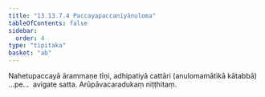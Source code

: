 ```yaml
---
title: "13.13.7.4 Paccayapaccanīyānuloma"
tableOfContents: false
sidebar:
  order: 4
type: "tipitaka"
basket: "ab"
---
```



<DynamicBreadcrumb />

<Division number="298">

<Paragraph number="4709">
Nahetupaccayā ārammaṇe tīṇi, adhipatiyā cattāri (anulomamātikā kātabbā) …pe…  avigate satta.

</Paragraph>
</Division>

<Paragraph number="4710" type="center">
Arūpāvacaradukaṃ niṭṭhitaṃ.
</Paragraph>